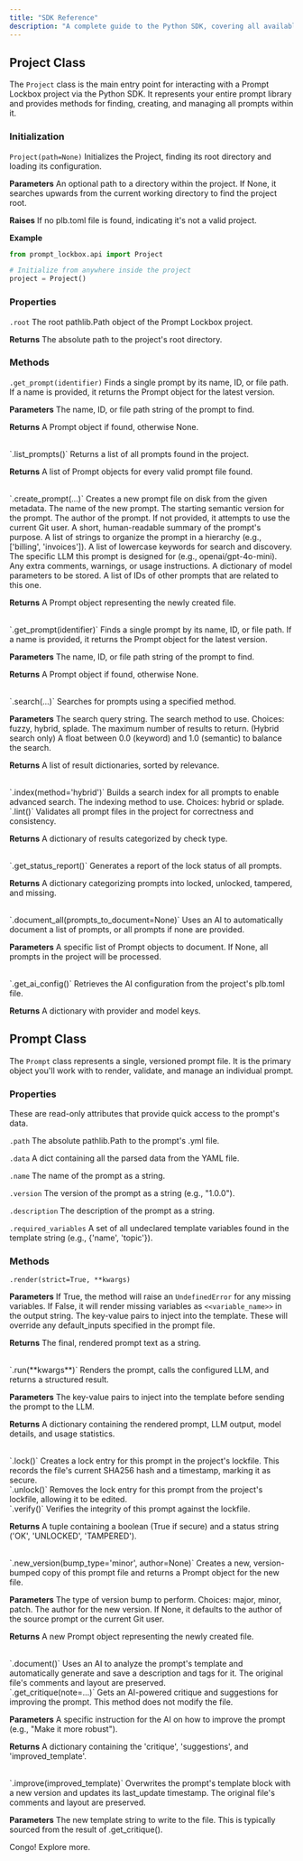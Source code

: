 ```yaml
---
title: "SDK Reference"
description: "A complete guide to the Python SDK, covering all available classes, methods, usage patterns, and configuration options."
---
```


## Project Class 
The `Project` class is the main entry point for interacting with a Prompt Lockbox project via the Python SDK. It represents your entire prompt library and provides methods for finding, creating, and managing all prompts within it.

### Initialization 

`Project(path=None)`
Initializes the Project, finding its root directory and loading its configuration.

**Parameters** 
<ParamField body="path" type="str | Path | None">
  An optional path to a directory within the project. If None, it searches upwards from the current working directory to find the project root.
</ParamField> 

**Raises** 
<ResponseField name="FileNotFoundError" type="exception">
  If no plb.toml file is found, indicating it's not a valid project.
</ResponseField> 

**Example**

```python 
from prompt_lockbox.api import Project

# Initialize from anywhere inside the project
project = Project()
```

### Properties 

`.root`
The root pathlib.Path object of the Prompt Lockbox project.

**Returns** 
<ResponseField name="root" type="pathlib.Path"> 
  The absolute path to the project's root directory.
</ResponseField> 


### Methods

`.get_prompt(identifier)`
Finds a single prompt by its name, ID, or file path. If a name is provided, it returns the Prompt object for the latest version.

**Parameters**
<ParamField body="identifier" type="string" required> 
  The name, ID, or file path string of the prompt to find.
</ParamField>

**Returns**
<ResponseField name="prompt" type="Prompt | None"> 
  A Prompt object if found, otherwise None.
</ResponseField>

<br />
`.list_prompts()`
Returns a list of all prompts found in the project.

**Returns**
<ResponseField name="prompts" type="List[Prompt]"> 
  A list of Prompt objects for every valid prompt file found.
</ResponseField>

<br /> 
`.create_prompt(...)`
Creates a new prompt file on disk from the given metadata.

<ParamField body="name" type="string" required> 
  The name of the new prompt.
</ParamField>
<ParamField body="version" type="string" default="1.0.0"> 
  The starting semantic version for the prompt.
</ParamField>
<ParamField body="author" type="str | None"> 
  The author of the prompt. If not provided, it attempts to use the current Git user.
</ParamField>
<ParamField body="description" type="string"> 
  A short, human-readable summary of the prompt's purpose.
</ParamField>
<ParamField body="namespace" type="str | List[str] | None"> 
  A list of strings to organize the prompt in a hierarchy (e.g., ['billing', 'invoices']).
</ParamField>
<ParamField body="tags" type="List[str] | None"> 
  A list of lowercase keywords for search and discovery.
</ParamField>
<ParamField body="intended_model" type="str"> 
  The specific LLM this prompt is designed for (e.g., openai/gpt-4o-mini).
</ParamField>
<ParamField body="notes" type="str"> 
  Any extra comments, warnings, or usage instructions.
</ParamField>
<ParamField body="model_parameters" type="Dict[str, Any] | None"> 
  A dictionary of model parameters to be stored.
</ParamField>
<ParamField body="linked_prompts" type="List[str] | None"> 
  A list of IDs of other prompts that are related to this one.
</ParamField>

**Returns** 
<ResponseField name="new_prompt" type="Prompt">
  A Prompt object representing the newly created file.
</ResponseField>

<br /> 
`.get_prompt(identifier)`
Finds a single prompt by its name, ID, or file path. If a name is provided, it returns the Prompt object for the latest version.

**Parameters**
<ParamField body="identifier" type="string" required>
  The name, ID, or file path string of the prompt to find.
</ParamField>

**Returns**
<ResponseField name="prompt" type="string" required>
  A Prompt object if found, otherwise None.
</ResponseField>

<br /> 
`.search(...)`
Searches for prompts using a specified method.

**Parameters**
<ParamField body="query" type="str" required>
  The search query string.
</ParamField>
<ParamField body="method" type="string" default="fuzzy">
  The search method to use. Choices: fuzzy, hybrid, splade.
</ParamField>
<ParamField body="limit" type="int" default="10">
  The maximum number of results to return.
</ParamField>
<ParamField body="alpha" type="float">
  (Hybrid search only) A float between 0.0 (keyword) and 1.0 (semantic) to balance the search.
</ParamField>

**Returns**
<ResponseField name="results" type="list[dict]">
  A list of result dictionaries, sorted by relevance.
</ResponseField>

<br /> 
`.index(method='hybrid')`
Builds a search index for all prompts to enable advanced search.

<ParamField body="method" type="str" default="hybrid">
  The indexing method to use. Choices: hybrid or splade.
</ParamField>

<br /> 
`.lint()`
Validates all prompt files in the project for correctness and consistency.

**Returns**
<ResponseField name="report" type="dict">
  A dictionary of results categorized by check type.
</ResponseField>

<br /> 
`.get_status_report()`
Generates a report of the lock status of all prompts.

**Returns**
<ResponseField name="report" type="dict">
  A dictionary categorizing prompts into locked, unlocked, tampered, and missing.
</ResponseField>

<br />
`.document_all(prompts_to_document=None)`
Uses an AI to automatically document a list of prompts, or all prompts if none are provided.

**Parameters**
<ParamField body="prompts_to_document" type="List[Prompt] | None">
  A specific list of Prompt objects to document. If None, all prompts in the project will be processed.
</ParamField>

<br />
`.get_ai_config()`
Retrieves the AI configuration from the project's plb.toml file.

**Returns** 
<ResponseField name="config" type="dict">
  A dictionary with provider and model keys.
</ResponseField>



## Prompt Class 
The `Prompt` class represents a single, versioned prompt file. It is the primary object you'll work with to render, validate, and manage an individual prompt. 

### Properties 
These are read-only attributes that provide quick access to the prompt's data.

`.path`
The absolute pathlib.Path to the prompt's .yml file.

`.data`
A dict containing all the parsed data from the YAML file.

`.name`
The name of the prompt as a string.

`.version`
The version of the prompt as a string (e.g., "1.0.0").

`.description`
The description of the prompt as a string.

`.required_variables`
A set of all undeclared template variables found in the template string (e.g., {'name', 'topic'}).

### Methods 

`.render(strict=True, **kwargs)`

**Parameters**
<ParamField body="strict" type="bool" default="True"> 
  If True, the method will raise an `UndefinedError` for any missing variables. If False, it will render missing variables as `<<variable_name>>` in the output string.
</ParamField>
<ParamField body="**kwargs" type="any"> 
  The key-value pairs to inject into the template. These will override any default_inputs specified in the prompt file.
</ParamField>

**Returns**
<ResponseField name="rendered_text" type="str">
  The final, rendered prompt text as a string.
</ResponseField>

<br />
`.run(**kwargs**)`
Renders the prompt, calls the configured LLM, and returns a structured result.

**Parameters**
<ParamField name="result" type="dict"> 
  The key-value pairs to inject into the template before sending the prompt to the LLM.
</ParamField>

**Returns**
<ResponseField name="rendered_text" type="str">
  A dictionary containing the rendered prompt, LLM output, model details, and usage statistics.
</ResponseField>

<br /> 
`.lock()`
Creates a lock entry for this prompt in the project's lockfile. This records the file's current SHA256 hash and a timestamp, marking it as secure.

<br /> 
`.unlock()`
Removes the lock entry for this prompt from the project's lockfile, allowing it to be edited.

<br /> 
`.verify()`
Verifies the integrity of this prompt against the lockfile.

**Returns**
<ResponseField name="verification_status" type="tuple[bool, str]">
  A tuple containing a boolean (True if secure) and a status string ('OK', 'UNLOCKED', 'TAMPERED').
</ResponseField>

<br /> 
`.new_version(bump_type='minor', author=None)`
Creates a new, version-bumped copy of this prompt file and returns a Prompt object for the new file.

**Parameters**
<ParamField body="bump_type" type="str" default="minor">
  The type of version bump to perform. Choices: major, minor, patch.
</ParamField>
<ParamField body="author" type="str | None">
  The author for the new version. If None, it defaults to the author of the source prompt or the current Git user.
</ParamField>

**Returns**
<ResponseField name="new_prompt" type="Prompt">
  A new Prompt object representing the newly created file.
</ResponseField>

<br />
`.document()`
Uses an AI to analyze the prompt's template and automatically generate and save a description and tags for it. The original file's comments and layout are preserved.

<br />
`.get_critique(note=...)`
Gets an AI-powered critique and suggestions for improving the prompt. This method does not modify the file.

**Parameters**
<ParamField body="note" type="str">
  A specific instruction for the AI on how to improve the prompt (e.g., "Make it more robust").
</ParamField>

**Returns**
<ResponseField name="critique_data" type="dict">
  A dictionary containing the 'critique', 'suggestions', and 'improved_template'.
</ResponseField>

<br />
`.improve(improved_template)`
Overwrites the prompt's template block with a new version and updates its last_update timestamp. The original file's comments and layout are preserved.

**Parameters**
<ParamField body="improved_template" type="str" required>
  The new template string to write to the file. This is typically sourced from the result of .get_critique().
</ParamField>

Congo! Explore more.